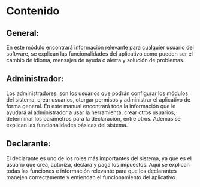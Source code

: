 # Contenido

## General:
En este módulo encontrará información relevante para cualquier usuario del software, se explican las funcionalidades del aplicativo como pueden ser el cambio de idioma, mensajes de ayuda o alerta y solución de problemas.

## Administrador:
Los administradores, son los usuarios que podrán configurar los módulos del sistema, crear usuarios, otorgar permisos y administrar el aplicativo de forma general. En este manual encontrará toda la información que le ayudará al administrador a usar la herramienta, crear otros usuarios, determinar los parámetros para la declaración, entre otros. Además se explican las funcionalidades básicas del sistema.

## Declarante:
El declarante es uno de los roles más importantes del sistema, ya que es el usuario que crea, autoriza, declara y paga los impuestos. Aquí se explican todas las funciones e información relevante para que los declarantes manejen correctamente y entiendan el funcionamiento del aplicativo.
